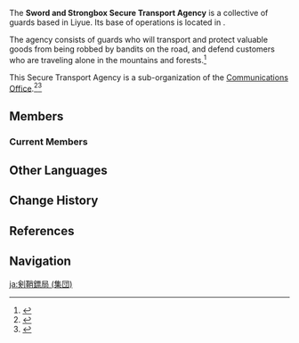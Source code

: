 {{About|the faction|the point of interest|Sword and Strongbox Secure Transport Agency (Point of Interest)}}
{{See also|Sword and Strongbox Secure Transport Agency Bulletin Board}}
{{Faction Infobox
|title          = Sword and Strongbox Secure Transport Agency
|region         = Liyue
|image          = <!--Sword and Strongbox Secure Transport Agency Faction.png-->
|leader         = [[Hanqian]]
|parentfaction  = [[Communications Office]]
|base           = [[Sword and Strongbox Secure Transport Agency (Point of Interest)|Sword and Strongbox Secure Transport Agency]]
}}
The '''Sword and Strongbox Secure Transport Agency''' is a collective of guards based in Liyue. Its base of operations is located in {{Location|Yilong Wharf}}.

The agency consists of guards who will transport and protect valuable goods from being robbed by bandits on the road, and defend customers who are traveling alone in the mountains and forests.<ref>{{Ref/BB|Yilong Wharf Bulletin Board|Sword and Strongbox Secure Transport Agency Advertisement}}</ref>

This Secure Transport Agency is a sub-organization of the [[Communications Office]].<ref>{{Ref/CS|Gaming|Character Details|quote=Although the Sword and Strongbox Secure Transport Agency has no shortage of capable, skilled staff, were you to comb through all their roster, the only one among their ranks who can keep clients happy while beating any brigands down is Gaming.}}</ref><ref>{{Ref/Quest|The Orioles Bask in Spring, the Heavens Present Auspices (Quest)|quote='''Longzhou:''' Yes. The Communications Office handles shipments and transports around Liyue. He works for the Secure Transport Agency, one of our sub-organizations.}}</ref>

==Members==
===Current Members===
{{Characters by Category List
|Sword and Strongbox Secure Transport Agency (Faction)
|header_prefix = There are
|header = in the Sword and Strongbox Secure Transport Agency
|3
}}

==Other Languages==
{{Other Languages
|en       = Sword and Strongbox Secure Transport Agency
|zhs      = 剑匣镖局
|zhs_rm   = 
|zht      = 劍匣鏢局
|zht_rm   = 
|zh_tl    = 
|ja       = 剣鞘鏢局
|ja_rm    = Kenshou Hyoukyoku{{Assumed}}
|ja_tl    = 
|ko       = 검갑 호송국
|ko_rm    = 
|ko_tl    = 
|es       = Agencia de Transporte Seguro Cofrespada
|es_tl    = Sword Chest Secure Transport Agency
|fr       = Transporteurs des coffres-lames
|fr_tl    = Bladechest Transporters
|ru       = Охранное предприятие «Меч и ножны»
|ru_tl    = 
|th       = สำนักงานผู้คุ้มกันกล่องดาบ
|th_rm    = 
|th_tl    = 
|vi       = Kiếm Hạp Tiêu Cục
|vi_tl    = 
|de       = Schwertschachtel
|de_tl    = Sword Box
|id       = Kantor Pengawal Sword and Strongbox
|id_tl    = Sword and Strongbox Guard Office
|pt       = Agência de Transporte Seguro Espada & Caixa
|pt_tl    = 
|tr       = Kılıç ve Kasa Güvenli Teslimat Bürosu
|tr_tl    = 
|it       = Agenzia di trasporti sicuri Cassa e spada
|it_tl    = 
}}

==Change History==
{{Change History|introduced=4.4}}

==References==
{{Reflist}}

==Navigation==
{{Faction Navbox}}

[[ja:剣鞘鏢局 (集団)]]